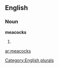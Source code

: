 ==English==

===Noun===
'''meacocks'''

# {{plural of|[[meacock]]}}

[[Category:English plurals]]

[[ar:meacocks]]